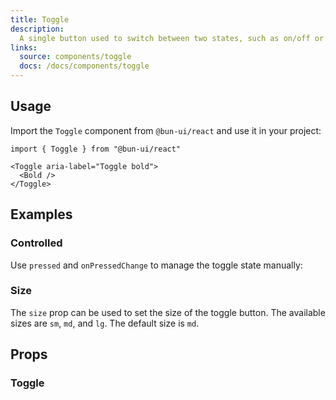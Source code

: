 ```yaml
---
title: Toggle
description:
  A single button used to switch between two states, such as on/off or bold/not bold formatting.
links:
  source: components/toggle
  docs: /docs/components/toggle
---
```


<ComponentPreview name="toggle-basic" />

## Usage

Import the `Toggle` component from `@bun-ui/react` and use it in your project:

```tsx
import { Toggle } from "@bun-ui/react"
```

```tsx
<Toggle aria-label="Toggle bold">
  <Bold />
</Toggle>

```

## Examples

### Controlled

Use `pressed` and `onPressedChange` to manage the toggle state manually:

<ComponentPreview name="toggle-controlled" />

### Size

The `size` prop can be used to set the size of the toggle button.
The available sizes are `sm`, `md`, and `lg`. The default size is `md`.

<ComponentPreview name="toggle-sizes" />

## Props

### Toggle

<APITable interfaceName="ToggleProps" />
